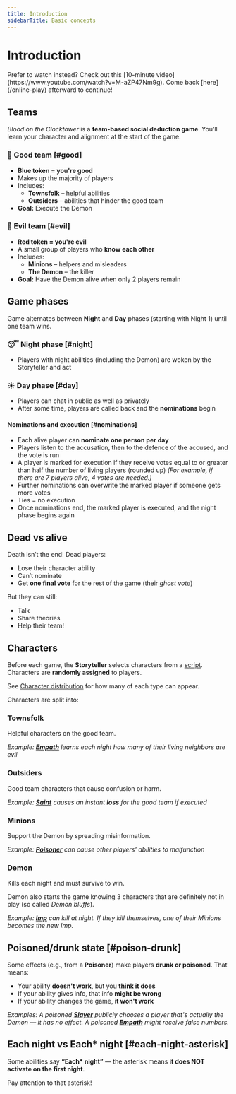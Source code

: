 ```yaml
---
title: Introduction
sidebarTitle: Basic concepts
---
```



# Introduction

<Callout>
Prefer to watch instead? Check out this [10-minute video](https://www.youtube.com/watch?v=M-aZP47Nm9g).  
Come back [here](/online-play) afterward to continue!
</Callout>

## Teams

*Blood on the Clocktower* is a **team-based social deduction game**. You’ll learn your character and alignment at the start of the game.

### 🔵 Good team [#good]

- **Blue token = you're good**
- Makes up the majority of players
- Includes:
  - **Townsfolk** – helpful abilities
  - **Outsiders** – abilities that hinder the good team
- **Goal:** Execute the Demon

### 🔴 Evil team [#evil]

- **Red token = you're evil**
- A small group of players who **know each other**
- Includes:
  - **Minions** – helpers and misleaders
  - **The Demon** – the killer
- **Goal:** Have the Demon alive when only 2 players remain

## Game phases

Game alternates between **Night** and **Day** phases (starting with Night 1) until one team wins.

### 😴 Night phase [#night]

- Players with night abilities (including the Demon) are woken by the Storyteller and act

### ☀️ Day phase [#day]

- Players can chat in public as well as privately
- After some time, players are called back and the **nominations** begin

#### Nominations and execution [#nominations]

- Each alive player can **nominate one person per day**
- Players listen to the accusation, then to the defence of the accused, and the vote is run
- A player is marked for execution if they receive votes equal to or greater than half the number of living players (rounded up) _(For example, if there are 7 players alive, 4 votes are needed.)_
- Further nominations can overwrite the marked player if someone gets more votes
- Ties = no execution
- Once nominations end, the marked player is executed, and the night phase begins again

## Dead vs alive

Death isn’t the end! Dead players:

- Lose their character ability
- Can’t nominate
- Get **one final vote** for the rest of the game (their *ghost vote*)

But they can still:
- Talk
- Share theories
- Help their team!

## Characters

Before each game, the **Storyteller** selects characters from a [script](/scripts). Characters are **randomly assigned** to players.

See [Character distribution](/rules/character-distribution) for how many of each type can appear.

Characters are split into:

### Townsfolk

Helpful characters on the good team.

_Example: **[Empath](/scripts/trouble-brewing#empath)** learns each night how many of their living neighbors are evil_

### Outsiders

Good team characters that cause confusion or harm.

_Example: **[Saint](/scripts/trouble-brewing#saint)** causes an instant **loss** for the good team if executed_

### Minions

Support the Demon by spreading misinformation.

_Example: **[Poisoner](/scripts/trouble-brewing#poisoner)** can cause other players' abilities to malfunction_

### Demon

Kills each night and must survive to win.

Demon also starts the game knowing 3 characters that are definitely not in play (so called _Demon bluffs_).

_Example: **[Imp](/scripts/trouble-brewing#imp)** can kill at night. If they kill themselves, one of their Minions becomes the new Imp._

## Poisoned/drunk state [#poison-drunk]

Some effects (e.g., from a **Poisoner**) make players **drunk or poisoned**. That means:

- Your ability **doesn't work**, but you **think it does**
- If your ability gives info, that info **might be wrong**
- If your ability changes the game, **it won't work**

_Examples:_
_A poisoned **[Slayer](/scripts/trouble-brewing#slayer)** publicly chooses a player that's actually the Demon — it has no effect._
_A poisoned **[Empath](/scripts/trouble-brewing#empath)** might receive false numbers._

## Each night vs Each* night [#each-night-asterisk]

Some abilities say **“Each\* night”** — the asterisk means **it does NOT activate on the first night**.

Pay attention to that asterisk!
